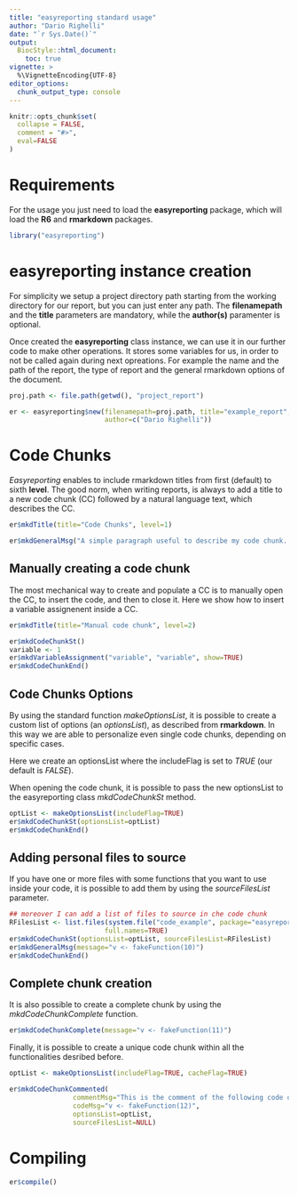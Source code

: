 ```yaml
---
title: "easyreporting standard usage"
author: "Dario Righelli"
date: "`r Sys.Date()`"
output: 
  BiocStyle::html_document:
    toc: true
vignette: >
  %\VignetteEncoding{UTF-8} 
editor_options: 
  chunk_output_type: console
---
```


<!--
%\VignetteEngine{knitr::rmarkdown}
%\VignetteIndexEntry{easyreporting standard usage}
-->
  
```r
knitr::opts_chunk$set(
  collapse = FALSE,
  comment = "#>",
  eval=FALSE
)
```


# Requirements 

For the usage you just need to load the **easyreporting** package, which will 
load the **R6** and **rmarkdown** packages.

```r
library("easyreporting")
```

# easyreporting instance creation

For simplicity we setup a project directory path starting from the working 
directory for our report, but you can just enter any path.
The **filenamepath** and the **title** parameters are mandatory, while the 
**author(s)** paramenter is optional.

Once created the **easyreporting** class instance, we can use it in our further
code to make other operations.
It stores some variables for us, in order to not be called again during next 
opreations.
For example the name and the path of the report, the type of report
and the general rmarkdown options of the document.


```r
proj.path <- file.path(getwd(), "project_report")

er <- easyreporting$new(filenamepath=proj.path, title="example_report",
                        author=c("Dario Righelli"))
```

# Code Chunks

*Easyreporting* enables to include rmarkdown titles from first (default) to 
sixth **level**.
The good norm, when writing reports, is always to add a title to a new code 
chunk (CC) followed by a natural language text, which describes the CC.

```r
er$mkdTitle(title="Code Chunks", level=1)

er$mkdGeneralMsg("A simple paragraph useful to describe my code chunk...")
```

## Manually creating a code chunk

The most mechanical way to create and populate a CC is to manually open the CC,
to insert the code, and then to close it.
Here we show how to insert a variable assignenent inside a CC.

```r
er$mkdTitle(title="Manual code chunk", level=2)

er$mkdCodeChunkSt()
variable <- 1
er$mkdVariableAssignment("variable", "variable", show=TRUE)
er$mkdCodeChunkEnd()
```

## Code Chunks Options

By using the standard function *makeOptionsList*, it is possible to create a 
custom list of options (an *optionsList*),  as described from **rmarkdown**.
In this way we are able to personalize even single code chunks, depending on 
specific cases.

Here we create an optionsList where the includeFlag is set to *TRUE* 
(our default is *FALSE*).

When opening the code chunk, it is possible to pass the new optionsList to the 
easyreporting class *mkdCodeChunkSt* method.

```r
optList <- makeOptionsList(includeFlag=TRUE)
er$mkdCodeChunkSt(optionsList=optList)
er$mkdCodeChunkEnd()
```

## Adding personal files to source

If you have one or more files with some functions that you want to use inside
your code, it is possible to add them by using the *sourceFilesList* 
parameter.

```r
## moreover I can add a list of files to source in che code chunk
RFilesList <- list.files(system.file("code_example", package="easyreporting"), 
                        full.names=TRUE)
er$mkdCodeChunkSt(optionsList=optList, sourceFilesList=RFilesList)
er$mkdGeneralMsg(message="v <- fakeFunction(10)")
er$mkdCodeChunkEnd()
```

## Complete chunk creation

It is also possible to create a complete chunk by using the 
*mkdCodeChunkComplete* function.

```r
er$mkdCodeChunkComplete(message="v <- fakeFunction(11)")
```

Finally, it is possible to create a unique code chunk within all the 
functionalities desribed before.

```r
optList <- makeOptionsList(includeFlag=TRUE, cacheFlag=TRUE)

er$mkdCodeChunkCommented(
                commentMsg="This is the comment of the following code chunk",
                codeMsg="v <- fakeFunction(12)",
                optionsList=optList,
                sourceFilesList=NULL)
```

# Compiling

```r
er$compile()
```




